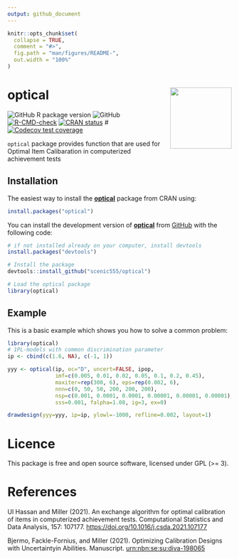 ```yaml
---
output: github_document
---
```


<!-- README.md is generated from README.Rmd. Please edit that file -->

```r
knitr::opts_chunk$set(
  collapse = TRUE,
  comment = "#>",
  fig.path = "man/figures/README-",
  out.width = "100%"
)
```

# <img src="man/figures/optical.png" align="right" height="138"/>

# optical

<!-- badges: start -->

![GitHub R package version](https://img.shields.io/github/r-package/v/scenic555/optical?label=Optical&logo=github) ![GitHub](https://img.shields.io/github/license/scenic555/optical?logo=github) [![R-CMD-check](https://github.com/scenic555/optical/actions/workflows/R-CMD-check.yaml/badge.svg)](https://github.com/scenic555/optical/actions/workflows/R-CMD-check.yaml)
[![CRAN status](https://www.r-pkg.org/badges/version/optical)](https://CRAN.R-project.org/package=optical)
#[![Codecov test coverage](https://codecov.io/gh/scenic555/optical/branch/main/graph/badge.svg)](https://app.codecov.io/gh/scenic555/optical?branch=main)
<!-- badges: end -->

`optical` package provides function that are used for Optimal Item Calibaration in computerized achievement tests

## Installation

The easiest way to install the [**optical**](https://scenic555.github.io/optical/) package from CRAN using:

``` r
install.packages("optical")
```

You can install the development version of [**optical**](https://scenic555.github.io/optical/) from [GitHub](https://github.com/) with the following code:

``` r
# if not installed already on your computer, install devtools
install.packages("devtools")

# Install the package
devtools::install_github("scenic555/optical")

# Load the optical package
library(optical)
```

## Example

This is a basic example which shows you how to solve a common problem:

```r
library(optical)
# 1PL-models with common discrimination parameter
ip <- cbind(c(1.6, NA), c(-1, 1))

yyy <- optical(ip, oc="D", uncert=FALSE, ipop,
               imf=c(0.005, 0.01, 0.02, 0.05, 0.1, 0.2, 0.45),
               maxiter=rep(300, 6), eps=rep(0.002, 6),
               nnn=c(0, 50, 50, 200, 200, 200),
               nsp=c(0.001, 0.0001, 0.0001, 0.00001, 0.00001, 0.00001),
               sss=0.001, falpha=1.08, ig=3, ex=0)

drawdesign(yyy=yyy, ip=ip, ylowl=-1000, refline=0.002, layout=1)
```

# Licence

This package is free and open source software, licensed under GPL (\>= 3).

# References

Ul Hassan and Miller (2021). An exchange algorithm for optimal calibration of items in computerized achievement tests. Computational Statistics and Data Analysis, 157: 107177. <https://doi.org/10.1016/j.csda.2021.107177>

Bjermo, Fackle-Fornius, and Miller (2021). Optimizing Calibration Designs with Uncertaintyin Abilities. Manuscript. [urn:nbn:se:su:diva-198065](https://urn.kb.se/resolve?urn=urn%3Anbn%3Ase%3Asu%3Adiva-198065)
